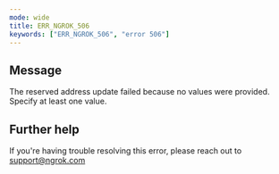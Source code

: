 ```yaml
---
mode: wide
title: ERR_NGROK_506
keywords: ["ERR_NGROK_506", "error 506"]
---
```


## Message

The reserved address update failed because no values were provided. Specify at least one value.

## Further help

If you're having trouble resolving this error, please reach out to [support@ngrok.com](mailto:support@ngrok.com?subject=Help%20with%20ERR_NGROK_506)
